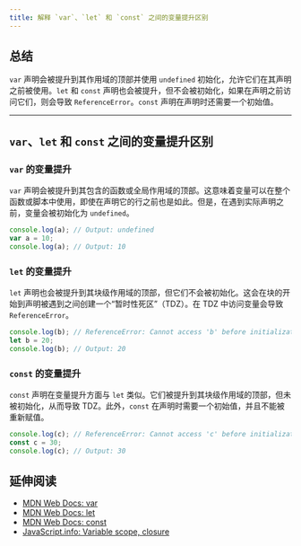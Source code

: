 ```yaml
---
title: 解释 `var`、`let` 和 `const` 之间的变量提升区别
---
```


## 总结

`var` 声明会被提升到其作用域的顶部并使用 `undefined` 初始化，允许它们在其声明之前被使用。`let` 和 `const` 声明也会被提升，但不会被初始化，如果在声明之前访问它们，则会导致 `ReferenceError`。`const` 声明在声明时还需要一个初始值。

***

## `var`、`let` 和 `const` 之间的变量提升区别

### `var` 的变量提升

`var` 声明会被提升到其包含的函数或全局作用域的顶部。这意味着变量可以在整个函数或脚本中使用，即使在声明它的行之前也是如此。但是，在遇到实际声明之前，变量会被初始化为 `undefined`。

```js live
console.log(a); // Output: undefined
var a = 10;
console.log(a); // Output: 10
```

### `let` 的变量提升

`let` 声明也会被提升到其块级作用域的顶部，但它们不会被初始化。这会在块的开始到声明被遇到之间创建一个“暂时性死区”（TDZ）。在 TDZ 中访问变量会导致 `ReferenceError`。

```js live
console.log(b); // ReferenceError: Cannot access 'b' before initialization
let b = 20;
console.log(b); // Output: 20
```

### `const` 的变量提升

`const` 声明在变量提升方面与 `let` 类似。它们被提升到其块级作用域的顶部，但未被初始化，从而导致 TDZ。此外，`const` 在声明时需要一个初始值，并且不能被重新赋值。

```js live
console.log(c); // ReferenceError: Cannot access 'c' before initialization
const c = 30;
console.log(c); // Output: 30
```

## 延伸阅读

* [MDN Web Docs: var](https://developer.mozilla.org/en-US/docs/Web/JavaScript/Reference/Statements/var)
* [MDN Web Docs: let](https://developer.mozilla.org/en-US/docs/Web/JavaScript/Reference/Statements/let)
* [MDN Web Docs: const](https://developer.mozilla.org/en-US/docs/Web/JavaScript/Reference/Statements/const)
* [JavaScript.info: Variable scope, closure](https://javascript.info/closure#var)
